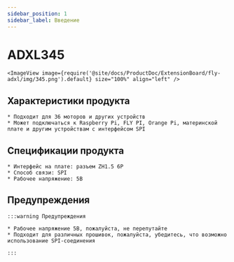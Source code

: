 ```yaml
---
sidebar_position: 1
sidebar_label: Введение
---
```




# ADXL345

    <ImageView image={require('@site/docs/ProductDoc/ExtensionBoard/fly-adxl/img/345.png').default} size="100%" align="left" />



## Характеристики продукта

    * Подходит для 36 моторов и других устройств
    * Может подключаться к Raspberry Pi, FLY PI, Orange Pi, материнской плате и другим устройствам с интерфейсом SPI

## Спецификации продукта

    * Интерфейс на плате: разъем ZH1.5 6P
    * Способ связи: SPI
    * Рабочее напряжение: 5В

## Предупреждения

    :::warning Предупреждения

    * Рабочее напряжение 5В, пожалуйста, не перепутайте
    * Подходит для различных прошивок, пожалуйста, убедитесь, что возможно использование SPI-соединения

    :::